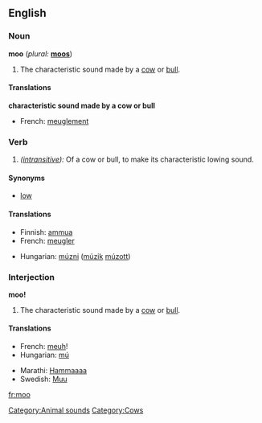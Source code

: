 {{see|MOO}}
==English==

===Noun===
'''moo''' (''plural:'' '''[[moos]]''')
# The characteristic sound made by a [[cow]] or [[bull]].
<!--any evidence of this? *An old or dialect word for [[haystack]].-->

====Translations====

'''characteristic sound made by a cow or bull'''
{{top}}
*French: [[meuglement]] {{m}}
{{mid}}
{{bottom}}

===Verb===
{{en-infl-reg-consonant|moo||}}
# ''([[intransitive]]):'' Of a cow or bull, to make its characteristic lowing sound.

====Synonyms====
*[[low]]

====Translations====
{{top}}
*Finnish: [[ammua]]
*French: [[meugler]]
{{mid}}
*Hungarian: [[múzni]] ([[múzik]] [[múzott]])
{{bottom}}

===Interjection===
'''moo!'''
# The characteristic sound made by a [[cow]] or [[bull]].

====Translations====
{{top}}
*French: [[meuh]]!
*Hungarian: [[mú]]
{{mid}}
*Marathi: [[Hammaaaa]]
*Swedish: [[Muu]]
{{bottom}}
[[Category:Animal sounds]]
[[Category:Cows]]

[[fr:moo]]